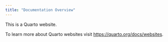 ```yaml
---
title: "Documentation Overview"
---
```


This is a Quarto website.

To learn more about Quarto websites visit <https://quarto.org/docs/websites>.
